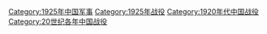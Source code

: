 [[Category:1925年中国军事|Category:1925年中国军事]]
[[Category:1925年战役|Category:1925年战役]]
[[Category:1920年代中国战役‎|Category:1920年代中国战役‎]]
[[Category:20世纪各年中国战役‎|Category:20世纪各年中国战役‎]]